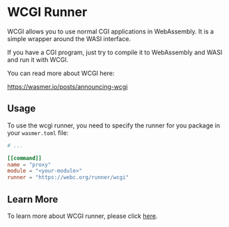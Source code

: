 # WCGI Runner

WCGI allows you to use normal CGI applications in WebAssembly.
It is a simple wrapper around the WASI interface.

If you have a CGI program, just try to compile it to WebAssembly and WASI and run it with WCGI.

You can read more about WCGI here:

https://wasmer.io/posts/announcing-wcgi

## Usage

To use the wcgi runner, you need to specify the runner for you package in your `wasmer.toml` file:

```toml filename="wasmer.toml" copy
# ...

[[command]]
name = "proxy"
module = "<your-module>"
runner = "https://webc.org/runner/wcgi"
```

## Learn More

To learn more about WCGI runner, please click [here](https://docs.rs/webc/latest/webc/metadata/annotations/constant.WCGI_RUNNER_URI.html).

